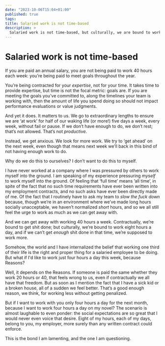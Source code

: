 ```yaml
---
date: "2023-10-06T15:04+01:00"
published: true
tags:
title: Salaried work is not time-based
description: >
  Salaried work is not time-based, but culturally, we are bound to work eight hours a day. We feel guilty if we don't work ‘enough’ hours, even though we can legally work less. The author is questioning this cultural expectation.
---
```

# Salaried work is not time-based

If you are paid an annual salary, you are not being paid to work 40 hours each week: you’re being paid to meet goals throughout the year. 

You’re being contracted for your _expertise_, not for your time. It takes time to provide expertise, but time is not the focal metric: goals are. If you are meeting the goals you’ve committed to, along the timelines your team is working with, then the amount of life you spend doing so should not impact performance evaluations or value judgments.

And yet it does. It matters to us. We go to extraordinary lengths to ensure we are ‘at work’ for half of our waking life (or more!) five days a week, every week, without fail or pause. If we don’t have enough to do, we don’t rest; that’s not allowed. That’s not _productive_.

Instead, we get anxious. We look for more work. We try to ‘get ahead’ on the next week, even though that means next week we’ll back in this bind of not having enough work to do.

Why do we do this to ourselves? I don’t want to do this to myself.

I have never worked at a company where I was pressured by others to work myself into the ground. I am speaking of my experience pressuring *myself* to work myself into the ground. Of feeling that ‘full time’ means ‘all time’, in spite of the fact that no such time requirements have ever been written into my employment contracts, and no such asks have ever been directly made of me. Of the fact that I routinely have to ask my team to *slow the fuck down* because, though we’re in an environment where we’ve made long hours socially unacceptable, we haven’t normalized *short* hours, and so we all still feel the urge to work as much as we can get away with.

And we can get away with working 40 hours a week.
<Stars />
Contractually, we’re bound to get shit done; but culturally, we’re bound to work eight hours a day, and if we can’t get *enough* shit done in that time, we’re supposed to work more.

Somehow, the world and I have internalized the belief that working one third of their life is the right and proper thing for a salaried employee to be doing. But what if I'd like to work just four hours a day this week, because Reasons?

Well, it depends on the Reasons. If someone is paid the same whether they work 20 hours or 40, that feels wrong to us, even if contractually we all have that freedom. But as soon as I mention the fact that I have a sick kid or a broken house, all of a sudden we feel better. That’s a good enough reason, we think, for working less without getting penalized.

But if I want to work with you only four hours a day for the next month, because I want to work four hours a day on my novel? The scenario is almost laughable to even ponder: the social expectations are so great that I would never even voice that desire. Eight of my hours, each of my days, belong to you, my employer, more surely than any written contract could enforce.

This is the bond I am lamenting, and the one I am questioning.
